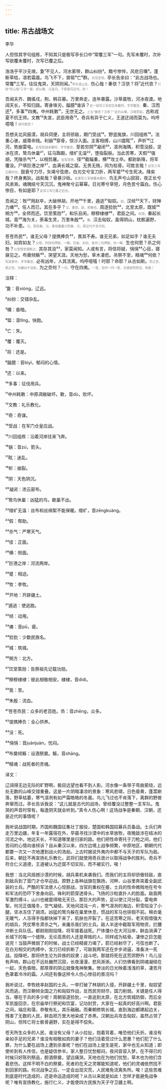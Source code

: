 ```yaml
---
---
---
```

title: 吊古战场文
---




李华





人但惊其字句组练，不知其只是极写亭长口中“常覆三军”一句。先写未覆时，次补写欲覆未覆时，次写已覆之后。





浩浩乎平沙无垠，夐¹不见人，河水萦带，群山纠纷²。黯兮惨悴，风悲日曛³。蓬断草枯，凛若霜晨。鸟飞不下，兽铤⁴亡⁵群。<font color=gray size=0.8rem>先写空场。</font>亭长告余曰：“此古战场也。常覆⁶三军。往往鬼哭，天阴则闻。”<font color=gray size=0.8rem>亭长语止此。</font>伤心哉！秦欤？汉欤？将⁷近代欤？<font color=gray size=0.8rem>只用“伤心哉”三字一接，却以秦、汉连问，下即紧问近代。妙！</font>

吾闻夫齐、魏徭戍，荆、韩召募。万里奔走，连年暴露。沙草晨牧，河冰夜渡。地阔天长，不知归路。寄身锋刃，腷臆⁸谁诉？<font color=gray size=0.8rem>此一段写三军初合未覆时，字字酸苦。</font>秦、汉而还⁹，多事¹⁰四夷。中州耗斁¹¹，无世无之。<font color=gray size=0.8rem>上云“秦欤？汉欤？”此仍从秦、汉嗟怨起。</font>古称戎夏不抗王师。文教¹²失宣，武臣用奇¹³。奇兵有异于仁义，王道迂阔而莫为。呜呼噫嘻！<font color=gray size=0.8rem>胡可胜怨？</font>

吾想夫北风振漠，胡兵伺便，主将骄敌，期门受战¹⁴。野竖旄旗，川回组练¹⁵。法重心骇，威尊命贱。利镞¹⁶穿骨，惊沙入面。主客相搏，山川震眩¹⁷，声析¹⁸江河，势崩雷电。<font color=gray size=0.8rem>此写初战未覆时，字字酸苦。</font>至若穷阴¹⁹凝闭²⁰，凛冽海隅，积雪没胫，坚冰在须，鸷鸟休巢²¹，征马踟蹰，缯纩无温²²，堕指裂肤。当此苦寒，天假²³强胡，凭陵杀气²⁴，以相剪屠。<font color=gray size=0.8rem>加写苦寒。</font>径²⁵截辎重，横²⁶攻士卒。都尉新降，将军覆没。尸填巨港之岸²⁷，血满长城之窟。无贵无贱，同为枯骨。可胜言哉！<font color=gray size=0.8rem>此写三军正覆时也。</font>鼓衰兮力尽，矢竭兮弦绝，白刃交兮宝刀折，两军蹙²⁸兮生死决。降矣哉？终身夷狄。战矣哉？骨暴沙砾。<font color=gray size=0.8rem>此重写三军欲覆未覆时。</font>鸟无声兮山寂寂，夜正长兮风淅淅。魂魄结兮天沉沉，鬼神聚兮云幂幂。日光寒兮草短，月色苦兮霜白。伤心惨目，有如是耶？<font color=gray size=0.8rem>此写三军已覆之后也。</font>

吾闻之：牧²⁹用赵卒，大破林胡，开地³⁰千里，遁逃³¹匈奴。<font color=gray size=0.8rem>赵。</font>汉倾³²天下，财殚力痡³³。任人而已，其在多乎？<font color=gray size=0.8rem>汉。重怨。赵，即秦也。</font>周逐猃狁³⁴，北至太原，既城³⁵朔方³⁶，全师而还。饮至策勋³⁷，和乐且闲，穆穆棣棣³⁸，君臣之间。<font color=gray size=0.8rem>叹周。</font>秦起长城，竟³⁹海为关，荼毒生灵，万里朱殷⁴⁰。<font color=gray size=0.8rem>秦。</font>汉击匈奴，虽得阴山，枕骸遍野，功不补患。<font color=gray size=0.8rem>汉。再怨秦、汉。看他叠叠只怨秦、汉，即近代不言可知。</font>

苍苍烝民⁴¹，谁无父母？提携捧负⁴²，畏其不寿。谁无兄弟，如足如手？谁无夫妇，如宾如友？<font color=gray size=0.8rem>父母，作四句押韵，一解。兄弟、夫妇，各作二句押韵，亦一解。</font>生也何恩？杀之何咎？<font color=gray size=0.8rem>以至情至理断之。</font>其存其没⁴³，家莫闻知。人或有言，将信将疑，悁悁⁴⁴心目，寝寐见之。布奠倾觞⁴⁵，哭望天涯。天地为愁，草木凄悲。吊祭不至，精魂⁴⁶何依？<font color=gray size=0.8rem>写其家中，字字酸苦。</font>必有凶年，人其流离。呜呼噫嘻！时耶？命耶？从古如斯。<font color=gray size=0.8rem>怨之至，怒之至，为嫌出于诅矣。</font>为之奈何？<font color=gray size=0.8rem>一问。</font>守在四夷。<font color=gray size=0.8rem>一答。忽作一问一答，文便寂然而住。奇极！</font>

注释：

¹夐：音xiòng，辽远。

²纠纷：交错杂乱。

³曛：昏暗。

⁴铤：音tǐng，快跑。

⁵亡：失。

⁶覆：覆灭。

⁷将：还是。

⁸腷臆：音bìyì，郁闷的心情。

⁹还：以来。

¹⁰多事：征伐用兵。

¹¹中州耗斁：中原凋敝破坏。斁，音dù，败坏。

¹²文教：礼乐教化。

¹³奇：奇谋。

¹⁴受战：在军门仓皇应战。

¹⁵川回组练：沿着河岸往来飞奔。

¹⁶镞：音zú，箭头。

¹⁷眩：迷乱。

¹⁸析：崩裂。

¹⁹阴：天色阴沉。

²⁰凝闭：浓云密布。

²¹鸷鸟休巢：凶猛的鸟，歇巢不出。

²²缯纩无温：丝布和丝绵絮不能保暖。缯纩，音zēngkuàng。

²³假：帮助。

²⁴杀气：严寒天气。

²⁵径：正面。

²⁶横：侧面。

²⁷巨港之岸：河流两岸。

²⁸蹙：相迫。

²⁹牧：李牧。

³⁰开地：开辟疆土。

³¹遁逃：使逃跑。

³²倾：动用。

³³痡：音pū，疲。

³⁴猃狁：少数民族名。

³⁵城：筑城。

³⁶朔方：北方。

³⁷饮至策勋：告祭祖先记载功勋。

³⁸穆穆棣棣：彼此相敬相安。棣棣，音dìdì。

³⁹竟：至。

⁴⁰朱殷：流血。

⁴¹苍苍烝民：众多的老百姓。烝：音zhēng，众多。

⁴²提携捧负：全心供养。

⁴³没：死。

⁴⁴悁悁：音juànjuàn，忧闷。

⁴⁵布奠倾觞：设酒祭奠。觞，音shāng。

⁴⁶精魂：战死者的灵魂。

译文：

辽阔得无边无际的旷野啊，极目远望也看不到人影。河水像一条带子弯曲萦绕，远处无数的山峰交错重叠。这是一片阴暗凄凉的景象：寒风悲啸，日色昏黄，蓬蒿断落，野草枯萎，寒气凛冽有如严霜皓皓的冬晨。鸟儿飞过也不肯落下，离群的野兽奔窜而过。亭长告诉我说：“这儿就是古代的战场，曾经覆没过整整一支军队。鬼哭的声音时常有，每逢阴天就会听到。”真令人伤心啊！这场战争是秦朝、汉朝，还是近代的事情呢？

我听说战国时期，齐国和魏国征集壮丁服役，楚国和韩国招募兵员备战。士兵们奔走万里边疆，年复一年露宿在外，早晨寻找沙漠中的水草放牧，夜晚跋涉在结冰的河流之中。地远天长，不知道哪里是归家的路。他们把性命寄托于刀枪之间，他们苦闷的心情向谁倾诉？自从秦汉以来，四方边境上战争频繁，中原地区，朝朝代代都要一次又一次地遭到战火的浩劫。上古时据说外夷内中都不与天子的军队为敌。后来，朝廷不再宣扬礼乐教化，武将们就使用奇兵诡计以取得战争的胜利。奇兵不符合仁义道德，王道被认为迂腐不切实际，而不被实行。唉！

我想：当北风摇撼沙漠的时候，胡兵乘机来袭我们。而我们的主将却骄傲轻敌，直到敌兵到了营门才仓卒迎战。原野上各种战旗在飘扬，河畔、山谷里奔突着全副武装的士兵。严酷的军法使人心惊胆战，当官的重权在握，士兵的性命微贱地在号令和军法的恐吓下舍身向前。锋利的箭穿透骨头，飞扬的沙粒直扑人的脸面。敌我两军激烈搏斗，山川也被震得暗无天日。那巨大的声势，足以使江河分裂，雷电奔掣。何况正值隆冬，空气凝结，天地间混沌一片，寒气凛冽的海边，积雪陷没了小腿，坚冰冻住了胡须。凶猛的鸷鸟躲在巢里休息，惯战的军马也徘徊不前。棉衣毫无暖气，人冻得手指都快掉下来了，肌肤也开裂了。在这苦寒之际，老天假借强大的胡兵，凭仗寒冬肃杀之气，来屠杀我们的士兵。敌人半途中截取军用物资，拦腰冲断士兵队伍。都尉刚刚投降，将军接着战死。尸体僵仆在大河沿岸，鲜血淌满了长城下的每一个缝隙。无论高贵的人还是卑贱的人，同样成为枯骨。凄惨之巨怎能说完！当鼓声微弱了的时候，战士已经精疲力竭了。箭已经射尽了，弓弦也断了。在白刃相交的肉搏中，宝刀已经折断了，可敌我两军还在步步进逼，准备决一死战。投降吧，那将终生沦为异族的奴隶；战斗吧，那就将死在这荒郊野外！鸟儿没有声响，群山在不远处巍然沉寂，长夜漫漫，悲风淅淅。人们仿佛看到阴魂凝结在一起，天色昏暗，那厚厚的阴云就像鬼神聚集。惨淡的日光映着浅浅的草，凄苦月色罩着冷冷的霜。人间还有像这样令人伤心惨目的景况吗？

我听说过，李牧统率赵国的士兵，一举打破了林胡的入侵，开辟疆土千里，匈奴望风而逃。而汉朝倾全国之力和匈奴作战，反而民穷财尽，国力削弱。关键是任人得当，哪在于兵的多少呢！周朝驱逐猃狁，一直追到太原，在北方筑城防御，而后全军凯旋回京，在宗庙举行祭祀和饮宴，记功封赏，大家在一起真的好高兴啊。君臣之间，端庄和蔼，恭敬有礼，其乐融融。而秦朝修筑长城，直到海边都建起边关，残害了无数的人民，鲜血把万里大地染成了赤黑。汉朝出兵攻击匈奴，虽然占领了阴山，但阵亡将士骸骨遍野，实在是得不偿失。

苍天所生众多的人民，谁没有父母？从小拉扯，抱着背着，唯恐他们夭折。谁没有亲如手足的兄弟？谁没有相敬如宾的妻子？他们活着受过什么恩惠？他们犯了什么罪，为什么要在战场上遭到杀害呢？他们在战场上是生是死，家中也无从知道；即使听到有人传信，也是疑信参半。家人整日忧愁郁闷，夜间音容入梦。在不得已的时候只好陈列祭品，酹酒祭奠，望远痛哭。天地也在为他们忧愁，草木也为他们含着悲伤。这样不明不白的祭奠，死者的在天之灵哪能知道呢，他们的灵魂依然找不到回家的路。何况战争之后，一定会出现灾荒，人民难免流离失所。唉！这些苦难到底是时代造成的，还是命运造成的呢？从古以来就是如此！怎样才能避免战争呢？唯有宣扬教化，施行仁义，才能使四方民族为天子守卫疆土啊。